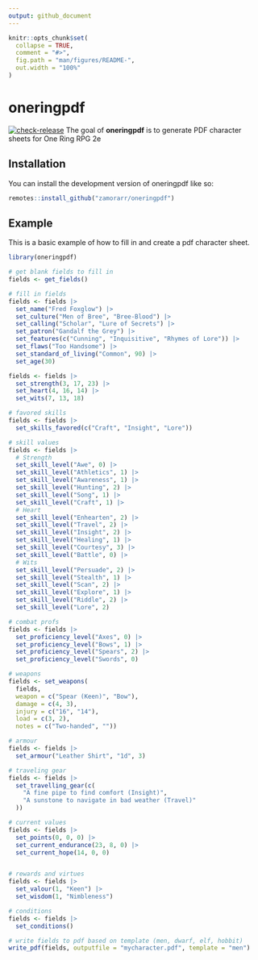 ```yaml
---
output: github_document
---
```


<!-- README.md is generated from README.Rmd. Please edit that file -->

```r
knitr::opts_chunk$set(
  collapse = TRUE,
  comment = "#>",
  fig.path = "man/figures/README-",
  out.width = "100%"
)
```

# oneringpdf

<!-- badges: start -->
[![check-release](https://github.com/zamorarr/oneringpdf/actions/workflows/check-release.yaml/badge.svg)](https://github.com/zamorarr/oneringpdf/actions/workflows/check-release.yaml)
<!-- badges: end -->
The goal of **oneringpdf** is to generate PDF character sheets for One Ring RPG 2e

## Installation

You can install the development version of oneringpdf like so:

```r
remotes::install_github("zamorarr/oneringpdf")
```

## Example

This is a basic example of how to fill in and create a pdf character sheet.

```r
library(oneringpdf)

# get blank fields to fill in
fields <- get_fields()

# fill in fields
fields <- fields |>
  set_name("Fred Foxglow") |>
  set_culture("Men of Bree", "Bree-Blood") |>
  set_calling("Scholar", "Lure of Secrets") |>
  set_patron("Gandalf the Grey") |>
  set_features(c("Cunning", "Inquisitive", "Rhymes of Lore")) |>
  set_flaws("Too Handsome") |> 
  set_standard_of_living("Common", 90) |>
  set_age(30)

fields <- fields |>
  set_strength(3, 17, 23) |>
  set_heart(4, 16, 14) |>
  set_wits(7, 13, 18)

# favored skills
fields <- fields |>
  set_skills_favored(c("Craft", "Insight", "Lore"))

# skill values
fields <- fields |>
  # Strength
  set_skill_level("Awe", 0) |>
  set_skill_level("Athletics", 1) |>
  set_skill_level("Awareness", 1) |>
  set_skill_level("Hunting", 2) |>
  set_skill_level("Song", 1) |>
  set_skill_level("Craft", 1) |>
  # Heart
  set_skill_level("Enhearten", 2) |>
  set_skill_level("Travel", 2) |>
  set_skill_level("Insight", 2) |>
  set_skill_level("Healing", 1) |>
  set_skill_level("Courtesy", 3) |>
  set_skill_level("Battle", 0) |>
  # Wits
  set_skill_level("Persuade", 2) |>
  set_skill_level("Stealth", 1) |>
  set_skill_level("Scan", 2) |>
  set_skill_level("Explore", 1) |>
  set_skill_level("Riddle", 2) |>
  set_skill_level("Lore", 2)

# combat profs
fields <- fields |>
  set_proficiency_level("Axes", 0) |>
  set_proficiency_level("Bows", 1) |>
  set_proficiency_level("Spears", 2) |>
  set_proficiency_level("Swords", 0)

# weapons
fields <- set_weapons(
  fields,
  weapon = c("Spear (Keen)", "Bow"),
  damage = c(4, 3),
  injury = c("16", "14"),
  load = c(3, 2),
  notes = c("Two-handed", ""))

# armour
fields <- fields |>
  set_armour("Leather Shirt", "1d", 3)

# traveling gear
fields <- fields |>
  set_travelling_gear(c(
    "A fine pipe to find comfort (Insight)",
    "A sunstone to navigate in bad weather (Travel)"
  ))

# current values
fields <- fields |>
  set_points(0, 0, 0) |>
  set_current_endurance(23, 8, 0) |>
  set_current_hope(14, 0, 0)


# rewards and virtues
fields <- fields |>
  set_valour(1, "Keen") |>
  set_wisdom(1, "Nimbleness")

# conditions
fields <- fields |>
  set_conditions()
```

```r
# write fields to pdf based on template (men, dwarf, elf, hobbit)
write_pdf(fields, outputfile = "mycharacter.pdf", template = "men")
```
